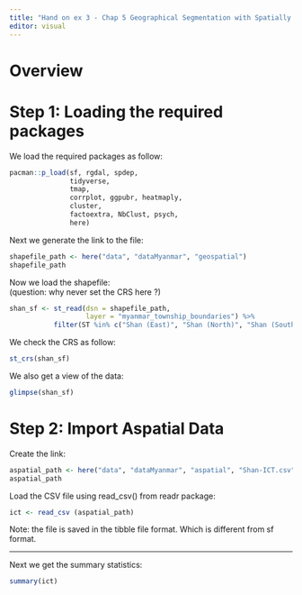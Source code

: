 ```yaml
---
title: "Hand on ex 3 - Chap 5 Geographical Segmentation with Spatially Constrained Clustering Techniques"
editor: visual
---
```


# Overview

# Step 1: Loading the required packages

We load the required packages as follow:

```r
pacman::p_load(sf, rgdal, spdep,
               tidyverse,
               tmap,
               corrplot, ggpubr, heatmaply,
               cluster, 
               factoextra, NbClust, psych,
               here)
```

Next we generate the link to the file:

```r
shapefile_path <- here("data", "dataMyanmar", "geospatial")
shapefile_path
```

Now we load the shapefile: \
(question: why never set the CRS here ?)

```r
shan_sf <- st_read(dsn = shapefile_path, 
                   layer = "myanmar_township_boundaries") %>% 
           filter(ST %in% c("Shan (East)", "Shan (North)", "Shan (South)"))
```

We check the CRS as follow:

```r
st_crs(shan_sf)
```

We also get a view of the data:

```r
glimpse(shan_sf)
```

# Step 2: Import Aspatial Data

Create the link:

```r
aspatial_path <- here("data", "dataMyanmar", "aspatial", "Shan-ICT.csv")
aspatial_path
```

Load the CSV file using read_csv() from readr package:

```r
ict <- read_csv (aspatial_path)
```

Note: the file is saved in the tibble file format. Which is different from sf format.

------------------------------------------------------------------------

Next we get the summary statistics:

```r
summary(ict)
```
